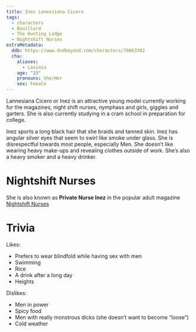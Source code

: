 ```yaml
---
title: Ines Lanessiana Cicero
tags:
  - characters
  - Bouillard
  - The Hunting Lodge
  - Nightshift Nurses
extraMetadata:
  ddb: https://www.dndbeyond.com/characters/70863362
  cha:
    aliases:
      - Lavinia
    age: "23"
    pronouns: She/Her
    sex: Female
---
```


<OutOfDate />

Lannesiana Cicero or Inez is an attractive young model currently working for the
magazines, night shift nurses, nymphass and girls, giggles and garters. She is
also currently studying in a cram school in preparation for college.

Inez sports a long black hair that she braids and tanned skin. Inez has angular
silver eyes that seem to swirl like smoke under glass. She is disrespectful
towards most people, especially Men. She doesn’t like wearing heavy make-ups and
revealing clothes outside of work. She’s also a heavy smoker and a heavy
drinker.

# Nightshift Nurses

She is also known as **Private Nurse Inez** in the popular adult magazine
[Nightshift Nurses](/organizations/nightshift-nurses/)

# Trivia

<OutOfDate />

Likes:

* Prefers to wear blindfold while having sex with men
* Swimming
* Rice
* A drink after a long day
* Heights

Dislikes:

* Men in power
* Spicy food
* Men with really monstrous dicks (she doesn’t want to become “loose”)
* Cold weather
